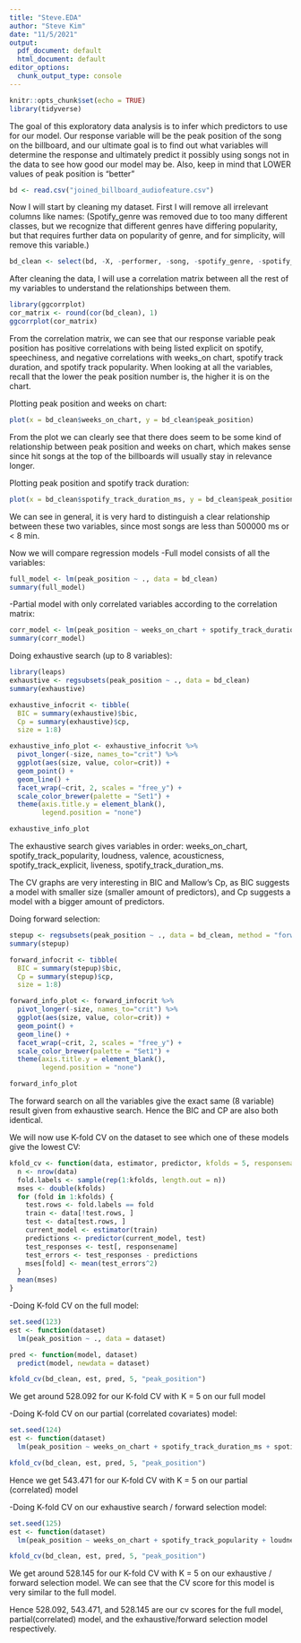 ```yaml
---
title: "Steve.EDA"
author: "Steve Kim"
date: "11/5/2021"
output:
  pdf_document: default
  html_document: default
editor_options:
  chunk_output_type: console
---
```


```r
knitr::opts_chunk$set(echo = TRUE)
library(tidyverse)
```

The goal of this exploratory data analysis is to infer which predictors to use for our model.
Our response variable will be the peak position of the song on the billboard, and our ultimate goal is to find out what variables will determine the response and ultimately predict it possibly using songs not in the data to see how good our model may be. Also, keep in mind that LOWER values of peak position is "better"
```r
bd <- read.csv("joined_billboard_audiofeature.csv")
```

\clearpage

Now I will start by cleaning my dataset. First I will remove all irrelevant columns like names:
(Spotify_genre was removed due to too many different classes, but we recognize that different genres have differing popularity, but that requires further data on popularity of genre, and for simplicity, will remove this variable.)
```r
bd_clean <- select(bd, -X, -performer, -song, -spotify_genre, -spotify_track_album)
```



After cleaning the data, I will use a correlation matrix between all the rest of my variables to understand the relationships between them. 
```r
library(ggcorrplot)
cor_matrix <- round(cor(bd_clean), 1)
ggcorrplot(cor_matrix)
```




From the correlation matrix, we can see that our response variable peak position has positive correlations with being listed explicit on spotify, speechiness, and negative correlations with weeks_on chart, spotify track duration, and spotify track popularity. When looking at all the variables, recall that the lower the peak position number is, the higher it is on the chart. 

Plotting peak position and weeks on chart:
```r
plot(x = bd_clean$weeks_on_chart, y = bd_clean$peak_position)
```
From the plot we can clearly see that there does seem to be some kind of relationship between peak position and weeks on chart, which makes sense since hit songs at the top of the billboards will usually stay in relevance longer.


Plotting peak position and spotify track duration:
```r
plot(x = bd_clean$spotify_track_duration_ms, y = bd_clean$peak_position)
```
We can see in general, it is very hard to distinguish a clear relationship between these two variables, since most songs are less than 500000 ms or < 8 min.







Now we will compare regression models
-Full model consists of all the variables:
```r
full_model <- lm(peak_position ~ ., data = bd_clean)
summary(full_model)
```


-Partial model with only correlated variables according to the correlation matrix:
```r
corr_model <- lm(peak_position ~ weeks_on_chart + spotify_track_duration_ms + spotify_track_explicit + speechiness + spotify_track_popularity, data = bd_clean)
summary(corr_model)
```


\clearpage

Doing exhaustive search (up to 8 variables):
```r
library(leaps)
exhaustive <- regsubsets(peak_position ~ ., data = bd_clean)
summary(exhaustive)

exhaustive_infocrit <- tibble(
  BIC = summary(exhaustive)$bic, 
  Cp = summary(exhaustive)$cp,
  size = 1:8)

exhaustive_info_plot <- exhaustive_infocrit %>% 
  pivot_longer(-size, names_to="crit") %>%
  ggplot(aes(size, value, color=crit)) + 
  geom_point() + 
  geom_line() + 
  facet_wrap(~crit, 2, scales = "free_y") + 
  scale_color_brewer(palette = "Set1") +
  theme(axis.title.y = element_blank(), 
        legend.position = "none")

exhaustive_info_plot
```
The exhaustive search gives variables in order: weeks_on_chart, spotify_track_popularity, loudness, valence, acousticness, spotify_track_explicit, liveness, spotify_track_duration_ms.

The CV graphs are very interesting in BIC and Mallow's Cp, as BIC suggests a model with smaller size (smaller amount of predictors), and Cp suggests a model with a bigger amount of predictors.




Doing forward selection:
```r
stepup <- regsubsets(peak_position ~ ., data = bd_clean, method = "forward")
summary(stepup)

forward_infocrit <- tibble(
  BIC = summary(stepup)$bic, 
  Cp = summary(stepup)$cp,
  size = 1:8)

forward_info_plot <- forward_infocrit %>% 
  pivot_longer(-size, names_to="crit") %>%
  ggplot(aes(size, value, color=crit)) + 
  geom_point() + 
  geom_line() + 
  facet_wrap(~crit, 2, scales = "free_y") + 
  scale_color_brewer(palette = "Set1") +
  theme(axis.title.y = element_blank(), 
        legend.position = "none")

forward_info_plot
```
The forward search on all the variables give the exact same (8 variable) result given from exhaustive search.
Hence the BIC and CP are also both identical.



\clearpage


We will now use K-fold CV on the dataset to see which one of these models give the lowest CV:
```R
kfold_cv <- function(data, estimator, predictor, kfolds = 5, responsename = "y") {
  n <- nrow(data)
  fold.labels <- sample(rep(1:kfolds, length.out = n))
  mses <- double(kfolds)
  for (fold in 1:kfolds) {
    test.rows <- fold.labels == fold
    train <- data[!test.rows, ]
    test <- data[test.rows, ]
    current_model <- estimator(train)
    predictions <- predictor(current_model, test)
    test_responses <- test[, responsename]
    test_errors <- test_responses - predictions
    mses[fold] <- mean(test_errors^2)
  }
  mean(mses)
}

```

-Doing K-fold CV on the full model:
```r
set.seed(123)
est <- function(dataset)
  lm(peak_position ~ ., data = dataset)

pred <- function(model, dataset)
  predict(model, newdata = dataset)

kfold_cv(bd_clean, est, pred, 5, "peak_position")
```
We get around 528.092 for our K-fold CV with K = 5 on our full model


-Doing K-fold CV on our partial (correlated covariates) model:
```r
set.seed(124)
est <- function(dataset)
  lm(peak_position ~ weeks_on_chart + spotify_track_duration_ms + spotify_track_explicit + speechiness + spotify_track_popularity, data = dataset)

kfold_cv(bd_clean, est, pred, 5, "peak_position")
```
Hence we get 543.471 for our K-fold CV with K = 5 on our partial (correlated) model


-Doing K-fold CV on our exhaustive search / forward selection model:
```r
set.seed(125)
est <- function(dataset)
  lm(peak_position ~ weeks_on_chart + spotify_track_popularity + loudness + valence + acousticness + spotify_track_explicit + liveness + spotify_track_duration_ms, data = dataset)

kfold_cv(bd_clean, est, pred, 5, "peak_position")
```
We get around 528.145 for our K-fold CV with K = 5 on our exhaustive / forward selection model. We can see that the CV score for this model is very similar to the full model.


Hence 528.092, 543.471, and 528.145 are our cv scores for the full model, partial(correlated) model, and the exhaustive/forward selection model respectively.